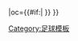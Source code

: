 {{fb team |t=-{zh-hans:貝里;zh-hk:貝利}-|tan=貝里足球俱樂部 |tc=ENG |abb={{#if:{{{abb|}}}|BRY{{0}}}} |oc={{#if:{{{oc|}}}|{{{oc}}} }} }}<!--
--><noinclude>[[Category:足球模板]]</noinclude>